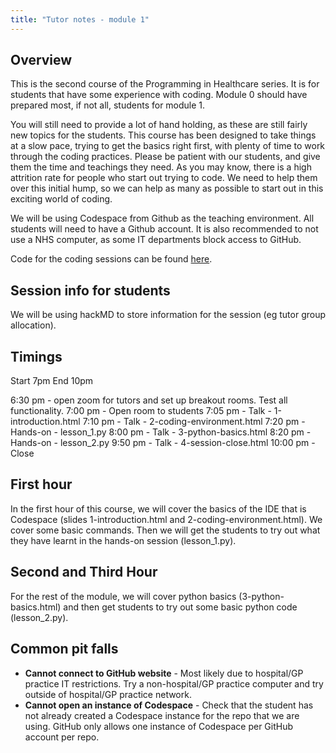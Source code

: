 ```yaml
---
title: "Tutor notes - module 1"
---
```


## Overview

This is the second course of the Programming in Healthcare series. It is for students that have some experience with coding. Module 0 should have prepared most, if not all, students for module 1. 

You will still need to provide a lot of hand holding, as these are still fairly new topics for the students. This course has been designed to take things at a slow pace, trying to get the basics right first, with plenty of time to work through the coding practices. Please be patient with our students, and give them the time and teachings they need. As you may know, there is a high attrition rate for people who start out trying to code. We need to help them over this initial hump, so we can help as many as possible to start out in this exciting world of coding.

We will be using Codespace from Github as the teaching environment. All students will need to have a Github account. It is also recommended to not use a NHS computer, as some IT departments block access to GitHub.

Code for the coding sessions can be found [here](https://github.com/letsdodigital/coding-hands-on).


## Session info for students

We will be using hackMD to store information for the session (eg tutor group allocation).


## Timings

Start 7pm
End 10pm

6:30 pm - open zoom for tutors and set up breakout rooms. Test all functionality.
7:00 pm - Open room to students
7:05 pm - Talk - 1-introduction.html
7:10 pm - Talk - 2-coding-environment.html
7:20 pm - Hands-on - lesson_1.py
8:00 pm - Talk - 3-python-basics.html
8:20 pm - Hands-on - lesson_2.py
9:50 pm - Talk - 4-session-close.html
10:00 pm - Close

## First hour

In the first hour of this course, we will cover the basics of the IDE that is Codespace (slides 1-introduction.html and 2-coding-environment.html). We cover some basic commands. Then we will get the students to try out what they have learnt in the hands-on session (lesson_1.py).

## Second and Third Hour

For the rest of the module, we will cover python basics (3-python-basics.html) and then get students to try out some basic python code (lesson_2.py).


## Common pit falls

* **Cannot connect to GitHub website** - Most likely due to hospital/GP practice IT restrictions. Try a non-hospital/GP practice computer and try outside of hospital/GP practice network.
* **Cannot open an instance of Codespace** - Check that the student has not already created a Codespace instance for the repo that we are using. GitHub only allows one instance of Codespace per GitHub account per repo.
